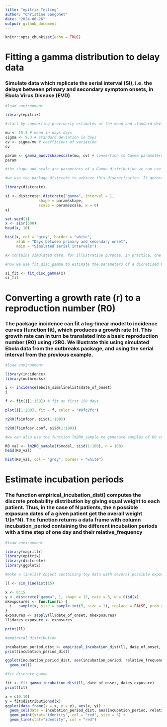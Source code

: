 ```yaml
---
title: "epitrix Testing"
author: "Christine Sangphet"
date: "2024-06-26"
output: github_document
---
```


```r
knitr::opts_chunk$set(echo = TRUE)
```

# Fitting a gamma distribution to delay data

### Simulate data which replicate the serial interval (SI), i.e. the delays between primary and secondary symptom onsets, in Ebola Virus Disease (EVD)

```r
#load environment

library(epitrix)
```

```r
#start by converting previously estimates of the mean and standard deviation of the SI to the parameters of a Gamma distribution 

mu <- 15.3 # mean in days days
sigma <- 9.3 # standard deviation in days
cv <- sigma/mu # coefficient of variation
cv
```

```r
param <- gamma_mucv2shapescale(mu, cv) # convertion to Gamma parameters
param

#the shape and scale are parameters of a Gamma distribution we can use to generate delays. However, delays are typically reported per days, which implies a discretization (from continuous time to discrete numbers).
```

```r
#we use the package distcrete to achieve this discretization. It generates a list of functions, including one to simulate data ($r), which we use to simulate 500 delays

library(distcrete)

si <- distcrete::distcrete("gamma", interval = 1,
               shape = param$shape,
               scale = param$scale, w = 0)
si
```

```r
set.seed(1)
x <- si$r(500)
head(x, 10)
```

```r
hist(x, col = "grey", border = "white",
     xlab = "Days between primary and secondary onset",
     main = "Simulated serial intervals")

#x contains simulated data, for illustrative purpose. In practice, one would use real data from an ongoing outbreaks
```

```r
#now we use fit_disc_gamma to estimate the parameters of a dicretised Gamma distribution from the data

si_fit <- fit_disc_gamma(x)
si_fit
```

# Converting a growth rate (r) to a reproduction number (R0)

### The package incidence can fit a log-linear model to incidence curves (function fit), which produces a growth rate (r). This growth rate can in turn be translated into a basic reproduction number (R0) using r2R0. We illustrate this using simulated Ebola data from the outbreaks package, and using the serial interval from the previous example.

```r
#load environment

library(incidence)
library(outbreaks)
```

```r
i <- incidence(ebola_sim$linelist$date_of_onset)
i
```

```r
f <- fit(i[1:150]) # fit on first 150 days
```

```r
plot(i[1:200], fit = f, color = "#9fc2fc")
```

```r
r2R0(f$info$r, si$d(1:100))
```

```r
r2R0(f$info$r.conf, si$d(1:100))
```

```r
#we can also use the function lm2R0_sample to generate samples of R0 values compatible with a model fit

R0_val <- lm2R0_sample(f$model, si$d(1:100), n = 100)
head(R0_val)
```

```r
hist(R0_val, col = "grey", border = "white")
```

# Estimate incubation periods

### The function empirical_incubation_dist() computes the discrete probability distribution by giving equal weight to each patient. Thus, in the case of N patients, the n possible exposure dates of a given patient get the overall weight 1/(n\*N). The function returns a data frame with column incubation_period containing the different incubation periods with a time step of one day and their relative_frequency

```r
#load environment 

library(magrittr)
library(epitrix)
library(distcrete)
library(ggplot2)
```

```r
#make a linelist object containing toy data with several possible exposure dates for each case

ll <- sim_linelist(15)

x <- 0:15
y <- distcrete("gamma", 1, shape = 12, rate = 3, w = 0)$d(x)
mkexposures <- function(i) {
  i - sample(x, size = sample.int(5, size = 1), replace = FALSE, prob = y)
}
exposures <- sapply(ll$date_of_onset, mkexposures)
ll$dates_exposure <- exposures

print(ll)
```

```r
#empirical distribution

incubation_period_dist <- empirical_incubation_dist(ll, date_of_onset, dates_exposure)
print(incubation_period_dist)
```

```r
ggplot(incubation_period_dist, aes(incubation_period, relative_frequency)) +
  geom_col()
```

```r
#fit discrete gamma

fit <- fit_gamma_incubation_dist(ll, date_of_onset, dates_exposure)
print(fit)
```

```r
x = c(0:10)
y = fit$distribution$d(x)
ggplot(data.frame(x = x, y = y), aes(x, y)) +
  geom_col(data = incubation_period_dist, aes(incubation_period, relative_frequency)) +
  geom_point(stat="identity", col = "red", size = 3) +
  geom_line(stat="identity", col = "red")
```
